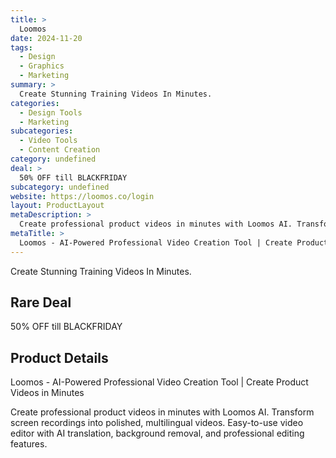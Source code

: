 ```yaml
---
title: >
  Loomos
date: 2024-11-20
tags:
  - Design
  - Graphics
  - Marketing
summary: >
  Create Stunning Training Videos In Minutes.
categories:
  - Design Tools
  - Marketing
subcategories:
  - Video Tools
  - Content Creation
category: undefined
deal: >
  50% OFF till BLACKFRIDAY
subcategory: undefined
website: https://loomos.co/login
layout: ProductLayout
metaDescription: >
  Create professional product videos in minutes with Loomos AI. Transform screen recordings into polished, multilingual videos. Easy-to-use video editor with AI translation, background removal, and professional editing features.
metaTitle: >
  Loomos - AI-Powered Professional Video Creation Tool | Create Product Videos in Minutes
---
```

Create Stunning Training Videos In Minutes.

## Rare Deal

50% OFF till BLACKFRIDAY

## Product Details
Loomos - AI-Powered Professional Video Creation Tool | Create Product Videos in Minutes

Create professional product videos in minutes with Loomos AI. Transform screen recordings into polished, multilingual videos. Easy-to-use video editor with AI translation, background removal, and professional editing features.
